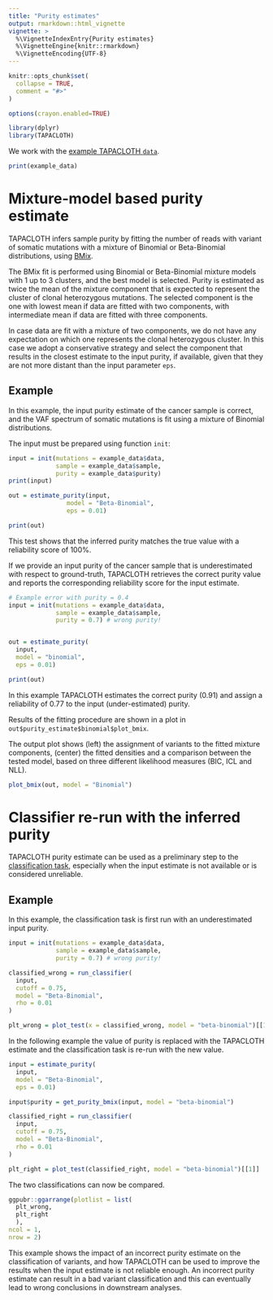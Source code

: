 ```yaml
---
title: "Purity estimates"
output: rmarkdown::html_vignette
vignette: >
  %\VignetteIndexEntry{Purity estimates}
  %\VignetteEngine{knitr::rmarkdown}
  %\VignetteEncoding{UTF-8}
---
```


```r
knitr::opts_chunk$set(
  collapse = TRUE,
  comment = "#>"
)

options(crayon.enabled=TRUE)
```

```r
library(dplyr)
library(TAPACLOTH)
```


We work with the [example TAPACLOTH `data`](TAPACLOTH.html).

```r
print(example_data)
```


# Mixture-model based purity estimate

TAPACLOTH infers sample purity by fitting the number of reads with variant of somatic mutations
with a mixture of Binomial or Beta-Binomial distributions, using 
[BMix](https://caravagnalab.github.io/BMix). 

The BMix fit is performed using Binomial or Beta-Binomial mixture models with 1 up to 3
clusters, and the best model is selected. Purity is estimated as twice the 
mean of the mixture component that is expected to represent the cluster
of clonal heterozygous mutations. The selected component is the one with lowest
mean if data are fitted with two components, with intermediate mean if data are
fitted with three components. 

In case data are fit with a mixture of two components,
we do not have any expectation on which one represents the clonal heterozygous cluster.
In this case we adopt a conservative strategy and select the component that results 
in the closest estimate to the input purity, if available, given that they are not
more distant than the input parameter `eps`.

## Example

In this example, the input purity estimate of the cancer sample is correct, and 
the VAF spectrum of somatic mutations is fit using a mixture of Binomial distributions.

The input must be prepared using function `init`:
```r
input = init(mutations = example_data$data,
             sample = example_data$sample,
             purity = example_data$purity)
print(input)
```

```r
out = estimate_purity(input,
                model = "Beta-Binomial",
                eps = 0.01)

print(out)
```

This test shows that the inferred purity matches the true value with a reliability
score of 100%.

If we provide an input purity of the cancer sample that is underestimated
with respect to ground-truth, TAPACLOTH retrieves the correct purity value
and reports the corresponding reliability score for the input estimate.

```r
# Example error with purity = 0.4
input = init(mutations = example_data$data,
             sample = example_data$sample,
             purity = 0.7) # wrong purity!


out = estimate_purity(
  input,
  model = "binomial",
  eps = 0.01)

print(out)
```
In this example TAPACLOTH estimates the correct purity (0.91) and assign a reliability
of 0.77 to the input (under-estimated) purity. 

Results of the fitting procedure are shown in a plot in `out$purity_estimate$binomial$plot_bmix`.

The output plot shows (left) the assignment of variants to the fitted mixture components, 
(center) the fitted densities and a comparison between the tested model, based on three
different likelihood measures (BIC, ICL and NLL).

```r
plot_bmix(out, model = "Binomial")
```

# Classifier re-run with the inferred purity

TAPACLOTH purity estimate can be used as a preliminary step to the [classification task](classify-and-plot.html), especially when the input estimate is not 
available or is considered unreliable.

## Example

In this example, the classification task is first run with an underestimated 
input purity. 

```r
input = init(mutations = example_data$data,
             sample = example_data$sample,
             purity = 0.7) # wrong purity!

classified_wrong = run_classifier(
  input,
  cutoff = 0.75,
  model = "Beta-Binomial",
  rho = 0.01
)

plt_wrong = plot_test(x = classified_wrong, model = "beta-binomial")[[1]]
```

In the following example the value of purity is replaced with the TAPACLOTH estimate 
and the classification task is re-run with the new value.

```r
input = estimate_purity(
  input,
  model = "Beta-Binomial",
  eps = 0.01)

input$purity = get_purity_bmix(input, model = "beta-binomial")

classified_right = run_classifier(
  input,
  cutoff = 0.75,
  model = "Beta-Binomial",
  rho = 0.01
)

plt_right = plot_test(classified_right, model = "beta-binomial")[[1]]
```

The two classifications can now be compared.

```r
ggpubr::ggarrange(plotlist = list(
  plt_wrong,
  plt_right
  ),
ncol = 1,
nrow = 2)
```
This example shows the impact of an incorrect purity estimate on the classification
of variants, and how TAPACLOTH can be used to improve the results when the input
estimate is not reliable enough. An incorrect purity estimate can result in a bad
variant classification and this can eventually lead to wrong conclusions in downstream analyses.
